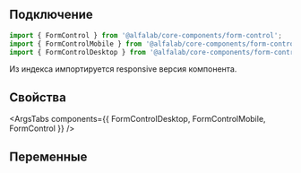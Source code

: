 
## Подключение

```jsx
import { FormControl } from '@alfalab/core-components/form-control';
import { FormControlMobile } from '@alfalab/core-components/form-control/mobile';
import { FormControlDesktop } from '@alfalab/core-components/form-control/desktop';
```

Из индекса импортируется responsive версия компонента.

## Свойства

<ArgsTabs components={{ FormControlDesktop, FormControlMobile, FormControl }} />

## Переменные

<CssVars css={vars} />
